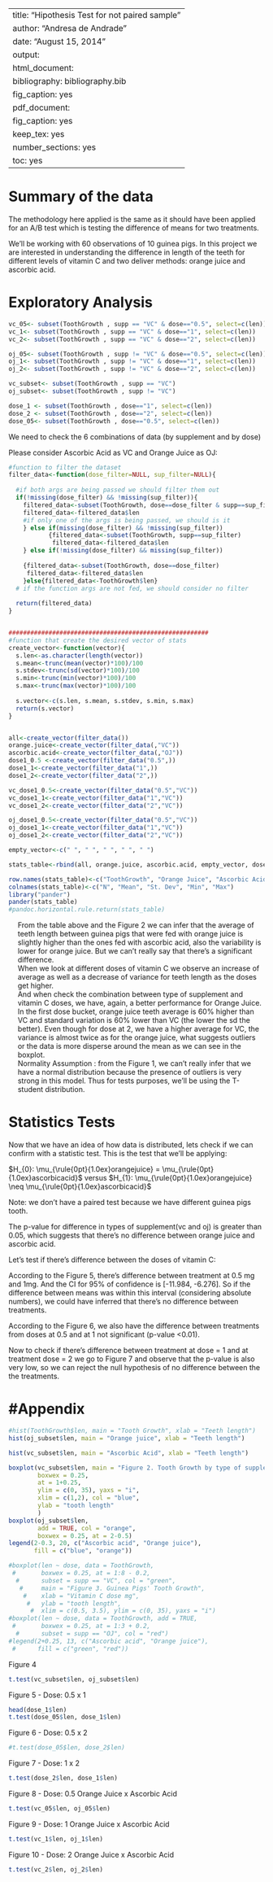 
---
title: "Hipothesis Test for not paired sample"
author: "Andresa de Andrade"
date: "August 15, 2014"
output:
  html_document:
    bibliography: bibliography.bib
    fig_caption: yes
  pdf_document:
    fig_caption: yes
    keep_tex: yes
    number_sections: yes
    toc: yes
---

<div id="toc">
<ul><li>
\newpage 

# <a href="#toc_1">Summary of the data</a>

The methodology here applied is the same as it should have been applied for an A/B test which is testing the difference of means for two treatments.

We'll be working with 60 observations of 10 guinea pigs. In this project we are interested in understanding the difference in length of the teeth for different levels of vitamin C and two deliver methods: orange juice and ascorbic acid.

</li></ul>
<ul> <li>


# <a href="#toc_1">Exploratory Analysis</a>

```r
vc_05<- subset(ToothGrowth , supp == "VC" & dose=="0.5", select=c(len))
vc_1<- subset(ToothGrowth , supp == "VC" & dose=="1", select=c(len))
vc_2<- subset(ToothGrowth , supp == "VC" & dose=="2", select=c(len))

oj_05<- subset(ToothGrowth , supp != "VC" & dose=="0.5", select=c(len))
oj_1<- subset(ToothGrowth , supp != "VC" & dose=="1", select=c(len))
oj_2<- subset(ToothGrowth , supp != "VC" & dose=="2", select=c(len))

vc_subset<- subset(ToothGrowth , supp == "VC")
oj_subset<- subset(ToothGrowth , supp != "VC")

dose_1 <- subset(ToothGrowth , dose=="1", select=c(len))
dose_2 <- subset(ToothGrowth , dose=="2", select=c(len))
dose_05<- subset(ToothGrowth , dose=="0.5", select=c(len))

```

We need to check  the 6 combinations of data (by supplement and by dose)

Please consider Ascorbic Acid as VC and Orange Juice as OJ:

```r

#function to filter the dataset
filter_data<-function(dose_filter=NULL, sup_filter=NULL){
  
  #if both args are being passed we should filter them out
  if(!missing(dose_filter) && !missing(sup_filter)){
    filtered_data<-subset(ToothGrowth, dose==dose_filter & supp==sup_filter)
    filtered_data<-filtered_data$len
    #if only one of the args is being passed, we should is it
    } else if(missing(dose_filter) && !missing(sup_filter))
           {filtered_data<-subset(ToothGrowth, supp==sup_filter) 
            filtered_data<-filtered_data$len
    } else if(!missing(dose_filter) && missing(sup_filter)) 
      
    {filtered_data<-subset(ToothGrowth, dose==dose_filter)
     filtered_data<-filtered_data$len
    }else{filtered_data<-ToothGrowth$len}
  # if the function args are not fed, we should consider no filter
  
  return(filtered_data)
}


#######################################################
#function that create the desired vector of stats
create_vector<-function(vector){
  s.len<-as.character(length(vector))
  s.mean<-trunc(mean(vector)*100)/100
  s.stdev<-trunc(sd(vector)*100)/100
  s.min<-trunc(min(vector)*100)/100
  s.max<-trunc(max(vector)*100)/100
  
  s.vector<-c(s.len, s.mean, s.stdev, s.min, s.max)
  return(s.vector)
}


all<-create_vector(filter_data())
orange.juice<-create_vector(filter_data(,"VC"))
ascorbic.acid<-create_vector(filter_data(,"OJ"))
dose1_0.5 <-create_vector(filter_data("0.5",))
dose1_1<-create_vector(filter_data("1",))
dose1_2<-create_vector(filter_data("2",))

vc_dose1_0.5<-create_vector(filter_data("0.5","VC"))
vc_dose1_1<-create_vector(filter_data("1","VC"))
vc_dose1_2<-create_vector(filter_data("2","VC"))

oj_dose1_0.5<-create_vector(filter_data("0.5","VC"))
oj_dose1_1<-create_vector(filter_data("1","VC"))
oj_dose1_2<-create_vector(filter_data("2","VC"))

empty_vector<-c(" ", " ", " ", " ", " ")

stats_table<-rbind(all, orange.juice, ascorbic.acid, empty_vector, dose1_0.5, dose1_1, dose1_2, empty_vector, vc_dose1_0.5, vc_dose1_1, vc_dose1_2, empty_vector, oj_dose1_0.5, oj_dose1_1, oj_dose1_2)

row.names(stats_table)<-c("ToothGrowth", "Orange Juice", "Ascorbic Acid", "*", "Dose = 0.5", "Dose = 1", "Dose = 2" ,"*", "VC Dose  = 0.5", "VC Dose = 1", "VC Dose =2","*", "OJ Dose = 0.5", "OJ Dose = 1", "OJ Dose =2")
colnames(stats_table)<-c("N", "Mean", "St. Dev", "Min", "Max")
library("pander")
pander(stats_table)
#pandoc.horizontal.rule.return(stats_table)

```



- From the table above and the Figure 2 we can infer that the average of teeth length between guinea pigs that were fed with orange juice is slightly higher than the ones fed with ascorbic acid, also the variability is lower for orange juice. But we can't really say that there's a significant difference.
- When we look at different doses of vitamin C we observe an increase of average as well as a decrease of variance for teeth length  as the doses get higher. 
- And when check the combination between type of supplement and vitamin C doses, we have, again, a better performance for Orange Juice. In the first dose bucket, orange juice teeth average is 60% higher than VC and standard variation is 60% lower than VC (the lower the sd the better). Even though for dose at 2, we have a higher average for VC, the variance is almost twice as for the orange juice, what suggests outliers or the data is more disperse around the mean as we can see in the boxplot.
 - Normality Assumption : from the Figure 1, we can't really infer that we have a normal distribution because the presence of outliers is very strong in this model. Thus for tests purposes, we'll be using the T-student distribution.

</li></ul>
<ul> <li>


# <a href="#toc_1">Statistics Tests</a>


Now that we have an idea of how data is distributed, lets check if we can confirm with a statistic test. This is the test that we'll be applying:

\def\oj{\rule{0pt}{1.0ex}orangejuice}
\def\vc{\rule{0pt}{1.0ex}ascorbicacid}
$H_{0}: \mu_{\oj} = \mu_{\vc}$ versus $H_{1}: \mu_{\oj} \neq \mu_{\vc}$

Note: we don't have a paired test because we have different guinea pigs tooth.


The p-value for difference in types of supplement(vc and oj) is greater than 0.05, which suggests that there's no difference between orange juice and ascorbic acid.

Let's test if there's difference between the doses of vitamin C:

According to the Figure 5, there's difference between treatment at 0.5 mg and 1mg. And the CI for 95% of confidence is [-11.984, -6.276]. So if the difference between means was within this interval (considering absolute numbers), we could have inferred that there's no difference between treatments.

According to the Figure 6, we also have the difference between treatments from doses at 0.5 and at 1 not significant (p-value <0.01).

Now to check if there's difference between treatment at dose = 1 and at treatment dose = 2 we go to Figure 7 and observe that the p-value is also very low, so we can reject the null hypothesis of no difference between the the treatments.



 
\newpage
</li></ul>
<ul> <li>


# <a href="#toc_1">#Appendix</a>




```r
#hist(ToothGrowth$len, main = "Tooth Growth", xlab = "Teeth length")
hist(oj_subset$len, main = "Orange juice", xlab = "Teeth length")

```

```r

hist(vc_subset$len, main = "Ascorbic Acid", xlab = "Teeth length")
```


```r

boxplot(vc_subset$len, main = "Figure 2. Tooth Growth by type of supplement",  
        boxwex = 0.25, 
        at = 1+0.25,
        ylim = c(0, 35), yaxs = "i",
        xlim = c(1,2), col = "blue",
        ylab = "tooth length"
        )
boxplot(oj_subset$len,  
        add = TRUE, col = "orange",
        boxwex = 0.25, at = 2-0.5)
legend(2-0.3, 20, c("Ascorbic acid", "Orange juice"),
       fill = c("blue", "orange"))
```


```r
#boxplot(len ~ dose, data = ToothGrowth,
 #       boxwex = 0.25, at = 1:8 - 0.2,
  #      subset = supp == "VC", col = "green",
   #     main = "Figure 3. Guinea Pigs' Tooth Growth",
    #    xlab = "Vitamin C dose mg",
     #   ylab = "tooth length",
      #  xlim = c(0.5, 3.5), ylim = c(0, 35), yaxs = "i")
#boxplot(len ~ dose, data = ToothGrowth, add = TRUE,
 #       boxwex = 0.25, at = 1:3 + 0.2,
  #      subset = supp == "OJ", col = "red")
#legend(2+0.25, 13, c("Ascorbic acid", "Orange juice"),
 #      fill = c("green", "red"))
```




Figure 4
```r
t.test(vc_subset$len, oj_subset$len)
```





 Figure 5 - Dose: 0.5 x 1 
 
```r
head(dose_1$len)
t.test(dose_05$len, dose_1$len)
``` 

Figure 6 - Dose: 0.5 x 2
  
```r
#t.test(dose_05$len, dose_2$len)
```
Figure 7 - Dose: 1 x 2
  
```r
t.test(dose_2$len, dose_1$len)
```


Figure 8 - Dose: 0.5 Orange Juice x Ascorbic Acid
  
```r
t.test(vc_05$len, oj_05$len)
```


Figure 9 - Dose: 1 Orange Juice x Ascorbic Acid
  
```r
t.test(vc_1$len, oj_1$len)
```

Figure 10 - Dose: 2 Orange Juice x Ascorbic Acid
  
```r
t.test(vc_2$len, oj_2$len)
```


</li></ul>
</li></ul>
</div>